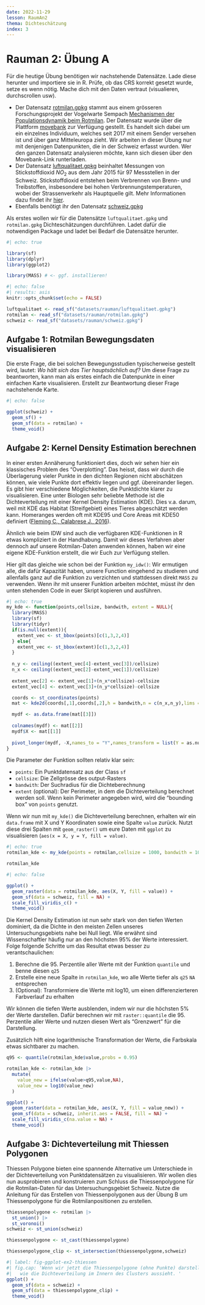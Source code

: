 ```yaml
---
date: 2022-11-29
lesson: RaumAn2
thema: Dichteschätzung
index: 3
---
```


# Rauman 2: Übung A

Für die heutige Übung benötigen wir nachstehende Datensätze. Lade diese herunter und importiere sie in R. Prüfe, ob das CRS korrekt gesetzt wurde, setze es wenn nötig. Mache dich mit den Daten vertraut (visualieren, durchscrollen usw).


- Der Datensatz [rotmilan.gpkg](https://moodle.zhaw.ch/mod/resource/view.php?id=602279) stammt aus einem grösseren Forschungsprojekt der Vogelwarte Sempach [Mechanismen der Populationsdynamik beim Rotmilan](https://www.vogelwarte.ch/de/projekte/oekologische-forschung/mechanismen-der-populationsdynamik-beim-rotmilan). Der Datensatz wurde über die Plattform [movebank](http://www.movebank.org/panel_embedded_movebank_webapp?gwt_fragment=page%3Dsearch_map_linked%2CindividualIds%3D676571254%2Clat%3D44.465151013519666%2Clon%3D9.096679687499508%2Cz%3D5) zur Verfügung gestellt. Es handelt sich dabei um ein einzelnes Individuum, welches seit 2017 mit einem Sender versehen ist und über ganz Mitteleuropa zieht. Wir arbeiten in dieser Übung nur mit denjenigen Datenpunkten, die in der Schweiz erfasst wurden. Wer den ganzen Datensatz analysieren möchte, kann sich diesen über den Movebank-Link runterladen.
- Der Datensatz [luftqualitaet.gpkg](https://moodle.zhaw.ch/mod/resource/view.php?id=602280) beinhaltet Messungen von Stickstoffdioxid $NO_2$ aus dem Jahr 2015 für 97 Messstellen in der Schweiz. Stickstoffdioxid entstehen beim Verbrennen von Brenn- und Treibstoffen, insbesondere bei hohen Verbrennungstemperaturen, wobei der Strassenverkehr als Hauptquelle gilt. 
Mehr Informationen dazu findet ihr [hier](https://www.bafu.admin.ch/bafu/de/home/themen/thema-luft/luft--daten--indikatoren-und-karten/luft--indikatoren/indikator-luft.pt.html/aHR0cHM6Ly93d3cuaW5kaWthdG9yZW4uYWRtaW4uY2gvUHVibG/ljL0FlbURldGFpbD9pbmQ9TFUwMjAmbG5nPWRlJlN1Ymo9Tg%3d%3d.html).
- Ebenfalls benötigt ihr den Datensatz [schweiz.gpkg](https://moodle.zhaw.ch/mod/resource/view.php?id=602281)



Als erstes wollen wir für die Datensätze `luftqualitaet.gpkg` und `rotmilan.gpkg` Dichteschätzungen durchführen. Ladet dafür die notwendigen Package und ladet bei Bedarf die Datensätze herunter.

```r
#| echo: true

library(sf)
library(dplyr)
library(ggplot2)

library(MASS) # <- ggf. installieren!
```

```r
#| echo: false
#| results: asis
knitr::opts_chunk$set(echo = FALSE)

luftqualitaet <- read_sf("datasets/rauman/luftqualitaet.gpkg") 
rotmilan <- read_sf("datasets/rauman/rotmilan.gpkg")
schweiz <- read_sf("datasets/rauman/schweiz.gpkg") 
```

## Aufgabe 1: Rotmilan Bewegungsdaten visualisieren

Die erste Frage, die bei solchen Bewegungsstudien typischerweise gestellt wird, lautet: *Wo hält sich das Tier hauptsächlich auf?* Um diese Frage zu beantworten, kann man als erstes einfach die Datenpunkte in einer einfachen Karte visualisieren. Erstellt zur Beantwortung dieser Frage nachstehende Karte.

```r
#| echo: false

ggplot(schweiz) + 
  geom_sf() + 
  geom_sf(data = rotmilan) +
  theme_void()
```

## Aufgabe 2: Kernel Density Estimation berechnen

In einer ersten Annäherung funktioniert dies, doch wir sehen hier ein klassisches Problem des "Overplotting". Das heisst, dass wir durch die Überlagerung vieler Punkte in den dichten Regionen nicht abschätzen können, wie viele Punkte dort effektiv liegen und ggf. übereinander liegen. Es gibt hier verschiedene Möglichkeiten, die Punktdichte klarer zu visualisieren. Eine unter Biologen sehr beliebte Methode ist die Dichteverteilung mit einer Kernel Density Estimation (KDE). Dies v.a. darum, weil mit KDE das Habitat (Streifgebiet) eines Tieres abgeschätzt werden kann. Homeranges werden oft mit KDE95 und Core Areas mit KDE50 definiert ([Fleming C., Calabrese J., 2016](https://besjournals.onlinelibrary.wiley.com/doi/full/10.1111/2041-210X.12673)).

Ähnlich wie beim IDW sind auch die verfügbaren KDE-Funktionen in R etwas kompliziert in der Handhabung. Damit wir dieses Verfahren aber dennoch auf unsere Rotmilan-Daten anwenden können, haben wir eine eigene KDE-Funktion erstellt, die wir Euch zur Verfügung stellen. 

Hier gilt das gleiche wie schon bei der Funktion `my_idw()`: Wir ermutigen alle, die dafür Kapazität haben, unsere Function eingehend zu studieren und allenfalls ganz auf die Funktion zu verzichten und stattdessen direkt `MASS` zu verwenden. Wenn ihr mit unserer Funktion arbeiten möchtet, müsst ihr den unten stehenden Code in euer Skript kopieren und ausführen. 

```r
#| echo: true
my_kde <- function(points,cellsize, bandwith, extent = NULL){
  library(MASS)
  library(sf)
  library(tidyr)
  if(is.null(extent)){
    extent_vec <- st_bbox(points)[c(1,3,2,4)]
  } else{
    extent_vec <- st_bbox(extent)[c(1,3,2,4)]
  }
  
  n_y <- ceiling((extent_vec[4]-extent_vec[3])/cellsize)
  n_x <- ceiling((extent_vec[2]-extent_vec[1])/cellsize)
  
  extent_vec[2] <- extent_vec[1]+(n_x*cellsize)-cellsize
  extent_vec[4] <- extent_vec[3]+(n_y*cellsize)-cellsize

  coords <- st_coordinates(points)
  mat <- kde2d(coords[,1],coords[,2],h = bandwith,n = c(n_x,n_y),lims = extent_vec)

  mydf <- as.data.frame(mat[[3]])
  
  colnames(mydf) <- mat[[2]]
  mydf$X <- mat[[1]]
  
  pivot_longer(mydf, -X,names_to = "Y",names_transform = list(Y = as.numeric))
}
```

Die Parameter der Funktion sollten relativ klar sein:

- `points`: Ein Punktdatensatz aus der Class `sf`
- `cellsize`: Die Zellgrösse des output-Rasters
- `bandwith`: Der Suchradius für die Dichteberechnung
- `extent` (optional): Der Perimeter, in dem die Dichteverteilung berechnet werden soll. Wenn kein Perimeter angegeben wird, wird die "bounding box" von `points` genutzt.

Wenn wir nun mit `my_kde()` die Dichteverteilung berechnen, erhalten wir ein `data.frame` mit X und Y Koordinaten sowie eine Spalte `value` zurück. Nutzt diese drei Spalten mit `geom_raster()` um eure Daten mit `ggplot` zu visualisieren (`aes(x = X, y = Y, fill = value)`. 
```r
#| echo: true
rotmilan_kde <- my_kde(points = rotmilan,cellsize = 1000, bandwith = 10000, extent = schweiz)

rotmilan_kde
```

```r
#| echo: false

ggplot() + 
  geom_raster(data = rotmilan_kde, aes(X, Y, fill = value)) +
  geom_sf(data = schweiz, fill = NA) +
  scale_fill_viridis_c() +
  theme_void()
```

Die Kernel Density Estimation ist nun sehr stark von den tiefen Werten dominiert, da die Dichte in den meisten Zellen unseres Untersuchungsgebiets nahe bei Null liegt. Wie erwähnt sind Wissenschaftler häufig nur an den höchsten 95\% der Werte interessiert. Folge folgende Schritte um das Resultat etwas besser zu verantschaulichen:

1. Berechne die 95. Perzentile aller Werte mit der Funktion `quantile` und benne diesen `q25`
2. Erstelle eine neue Spalte in `rotmilan_kde`, wo alle Werte tiefer als `q25` `NA` entsprechen
3. (Optional): Transformiere die Werte mit log10, um einen differenzierteren Farbverlauf zu erhalten

Wir können die tiefen Werte ausblenden, indem wir nur die höchsten 5% der Werte darstellen. Dafür berechnen wir mit `raster::quantile` die 95. Perzentile aller Werte und nutzen diesen Wert als "Grenzwert" für die Darstellung.

Zusätzlich hilft eine logarithmische Transformation der Werte, die Farbskala etwas sichtbarer zu machen.

```r
q95 <- quantile(rotmilan_kde$value,probs = 0.95)

rotmilan_kde <- rotmilan_kde |>
  mutate(
    value_new = ifelse(value>q95,value,NA),
    value_new = log10(value_new)
  )

ggplot() + 
  geom_raster(data = rotmilan_kde, aes(X, Y, fill = value_new)) +
  geom_sf(data = schweiz, inherit.aes = FALSE, fill = NA) +
  scale_fill_viridis_c(na.value = NA) +
  theme_void()
```

## Aufgabe 3: Dichteverteilung mit Thiessen Polygonen
Thiessen Polygone bieten eine spannende Alternative um Unterschiede in der Dichteverteilung von Punktdatensätzen zu visualisieren. 
Wir wollen dies nun ausprobieren und konstruieren zum Schluss die Thiessenpolygone für die Rotmilan-Daten für das Untersuchungsgebiet Schweiz. Nutze die Anleitung für das Erstellen von Thiessenpolygonen aus der Übung B um Thiessenpolygone für die Rotmilanpositionen zu erstellen. 

```r
thiessenpolygone <- rotmilan |>
  st_union() |>
  st_voronoi()
schweiz <- st_union(schweiz)

thiessenpolygone <- st_cast(thiessenpolygone)

thiessenpolygone_clip <- st_intersection(thiessenpolygone,schweiz)
```

```r
#| label: fig-ggplot-ex2-thiessen
#| fig.cap: 'Wenn wir jetzt die Thiessenpolygone (ohne Punkte) darstellen, wird deutlicher,
#|   wie die Dichteverteilung im Innern des Clusters aussieht. '
ggplot() + 
  geom_sf(data = schweiz) + 
  geom_sf(data = thiessenpolygone_clip) + 
  theme_void()
```


